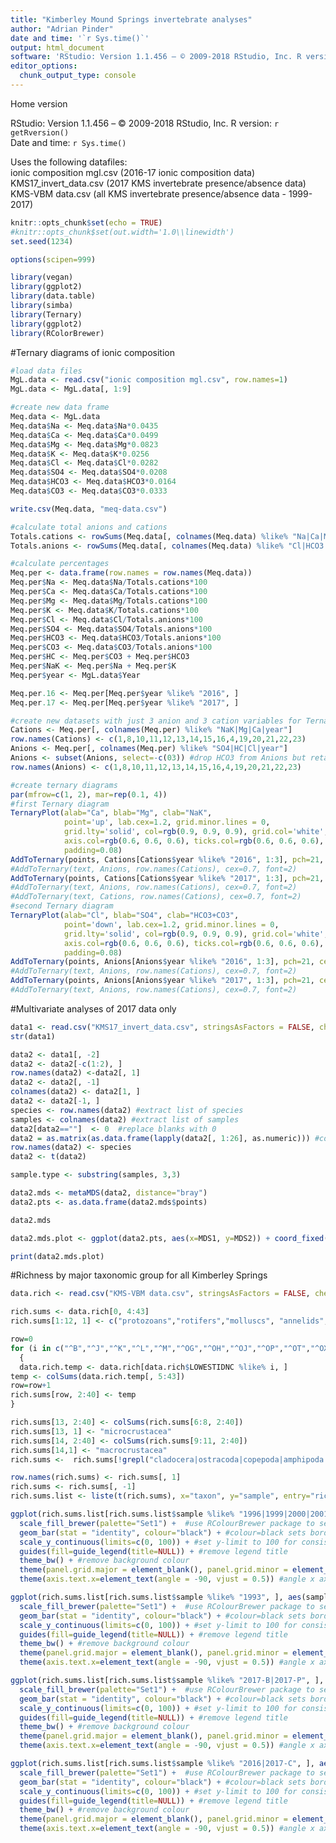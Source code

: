 ```yaml
---
title: "Kimberley Mound Springs invertebrate analyses"
author: "Adrian Pinder"
date and time: '`r Sys.time()`'
output: html_document
software: 'RStudio: Version 1.1.456 – © 2009-2018 RStudio, Inc. R version: `r getRversion()`'
editor_options: 
  chunk_output_type: console
---
```


Home version  


RStudio: Version 1.1.456 – © 2009-2018 RStudio, Inc. R version: `r getRversion()`  
Date and time: `r Sys.time()`

Uses the following datafiles:  
ionic composition mgl.csv (2016-17 ionic composition data)   
KMS17_invert_data.csv (2017 KMS invertebrate presence/absence data)  
KMS-VBM data.csv (all KMS invertebrate presence/absence data - 1999-2017)  

```r
knitr::opts_chunk$set(echo = TRUE)
#knitr::opts_chunk$set(out.width='1.0\\linewidth')
set.seed(1234)
```

```r
options(scipen=999)

```

```r
library(vegan)
library(ggplot2)
library(data.table)
library(simba)
library(Ternary)
library(ggplot2)
library(RColorBrewer)
```

#Ternary diagrams of ionic composition


```r
#load data files
MgL.data <- read.csv("ionic composition mgl.csv", row.names=1)
MgL.data <- MgL.data[, 1:9]
```

```r
#create new data frame
Meq.data <- MgL.data
Meq.data$Na <- Meq.data$Na*0.0435
Meq.data$Ca <- Meq.data$Ca*0.0499
Meq.data$Mg <- Meq.data$Mg*0.0823
Meq.data$K <- Meq.data$K*0.0256
Meq.data$Cl <- Meq.data$Cl*0.0282
Meq.data$SO4 <- Meq.data$SO4*0.0208
Meq.data$HCO3 <- Meq.data$HCO3*0.0164
Meq.data$CO3 <- Meq.data$CO3*0.0333

```

```r
write.csv(Meq.data, "meq-data.csv")
```



```r
#calculate total anions and cations
Totals.cations <- rowSums(Meq.data[, colnames(Meq.data) %like% "Na|Ca|Mg|K"])
Totals.anions <- rowSums(Meq.data[, colnames(Meq.data) %like% "Cl|HCO3|CO3|SO4"])
```

```r
#calculate percentages
Meq.per <- data.frame(row.names = row.names(Meq.data))
Meq.per$Na <- Meq.data$Na/Totals.cations*100
Meq.per$Ca <- Meq.data$Ca/Totals.cations*100
Meq.per$Mg <- Meq.data$Mg/Totals.cations*100
Meq.per$K <- Meq.data$K/Totals.cations*100
Meq.per$Cl <- Meq.data$Cl/Totals.anions*100
Meq.per$SO4 <- Meq.data$SO4/Totals.anions*100
Meq.per$HCO3 <- Meq.data$HCO3/Totals.anions*100
Meq.per$CO3 <- Meq.data$CO3/Totals.anions*100
Meq.per$HC <- Meq.per$CO3 + Meq.per$HCO3
Meq.per$NaK <- Meq.per$Na + Meq.per$K
Meq.per$year <- MgL.data$Year

```

```r
Meq.per.16 <- Meq.per[Meq.per$year %like% "2016", ]
Meq.per.17 <- Meq.per[Meq.per$year %like% "2017", ]
```

```r
#create new datasets with just 3 anion and 3 cation variables for Ternary plots
Cations <- Meq.per[, colnames(Meq.per) %like% "NaK|Mg|Ca|year"]
row.names(Cations) <- c(1,8,10,11,12,13,14,15,16,4,19,20,21,22,23)
Anions <- Meq.per[, colnames(Meq.per) %like% "SO4|HC|Cl|year"]
Anions <- subset(Anions, select=-c(03)) #drop HCO3 from Anions but retain HC (=HCO3+CO3)
row.names(Anions) <- c(1,8,10,11,12,13,14,15,16,4,19,20,21,22,23)
```

```r
#create ternary diagrams
par(mfrow=c(1, 2), mar=rep(0.1, 4))
#first Ternary diagram
TernaryPlot(alab="Ca", blab="Mg", clab="NaK",
            point='up', lab.cex=1.2, grid.minor.lines = 0,
            grid.lty='solid', col=rgb(0.9, 0.9, 0.9), grid.col='white', 
            axis.col=rgb(0.6, 0.6, 0.6), ticks.col=rgb(0.6, 0.6, 0.6),
            padding=0.08)
AddToTernary(points, Cations[Cations$year %like% "2016", 1:3], pch=21, cex=symbol.size(Meq.per.16$Na/Meq.per.16$NaK, cex.max=5), col="red")
#AddToTernary(text, Anions, row.names(Cations), cex=0.7, font=2)
AddToTernary(points, Cations[Cations$year %like% "2017", 1:3], pch=21, cex=symbol.size(Meq.per.17$Na/Meq.per.17$NaK, cex.max=5), col="blue")
#AddToTernary(text, Anions, row.names(Cations), cex=0.7, font=2)
#AddToTernary(text, Cations, row.names(Cations), cex=0.7, font=2)
#second Ternary diagram
TernaryPlot(alab="Cl", blab="SO4", clab="HCO3+CO3",
            point='down', lab.cex=1.2, grid.minor.lines = 0,
            grid.lty='solid', col=rgb(0.9, 0.9, 0.9), grid.col='white', 
            axis.col=rgb(0.6, 0.6, 0.6), ticks.col=rgb(0.6, 0.6, 0.6),
            padding=0.08)
AddToTernary(points, Anions[Anions$year %like% "2016", 1:3], pch=21, cex=Meq.per.16$HCO3/Meq.per.16$HC*10, col="red")
#AddToTernary(text, Anions, row.names(Cations), cex=0.7, font=2)
AddToTernary(points, Anions[Anions$year %like% "2017", 1:3], pch=21, cex=Meq.per.17$HCO3/Meq.per.17$HC*10, col="blue")
#AddToTernary(text, Anions, row.names(Cations), cex=0.7, font=2)
```



#Multivariate analyses of 2017 data only

<!-- use stringsAsfactors so the 1's are numbers -->
```r
data1 <- read.csv("KMS17_invert_data.csv", stringsAsFactors = FALSE, check.names = FALSE)
str(data1)
```

```r
data2 <- data1[, -2]
data2 <- data2[-c(1:2), ]
row.names(data2) <-data2[, 1]
data2 <- data2[, -1]
colnames(data2) <- data2[1, ]
data2 <- data2[-1, ]
species <- row.names(data2) #extract list of species
samples <- colnames(data2) #extract list of samples
data2[data2==""]  <- 0  #replace blanks with 0
data2 = as.matrix(as.data.frame(lapply(data2[, 1:26], as.numeric))) #convert data to numeric
row.names(data2) <- species
data2 <- t(data2)
```

```r
sample.type <- substring(samples, 3,3)
```

```r
data2.mds <- metaMDS(data2, distance="bray")
data2.pts <- as.data.frame(data2.mds$points)
```

```r
data2.mds
```

```r
data2.mds.plot <- ggplot(data2.pts, aes(x=MDS1, y=MDS2)) + coord_fixed(ratio = 1)  + geom_point(aes(size=2, colour= sample.type)) + geom_text(aes(label = samples), vjust=0.5, hjust=1)
```

```r
print(data2.mds.plot)
```

#Richness by major taxonomic group for all Kimberley Springs

```r
data.rich <- read.csv("KMS-VBM data.csv", stringsAsFactors = FALSE, check.names = FALSE)
```

```r
rich.sums <- data.rich[0, 4:43]
rich.sums[1:12, 1] <- c("protozoans","rotifers","molluscs", "annelids","mites","cladocera","ostracoda","copepoda","amphipoda","shrimps","crabs","insects")
```

```r
row=0
for (i in c("^B","^J","^K","^L","^M","^OG","^OH","^OJ","^OP","^OT","^OX","^Q"))
  {
  data.rich.temp <- data.rich[data.rich$LOWESTIDNC %like% i, ]
temp <- colSums(data.rich.temp[, 5:43])
row=row+1
rich.sums[row, 2:40] <- temp
}
```

```r
rich.sums[13, 2:40] <- colSums(rich.sums[6:8, 2:40])
rich.sums[13, 1] <- "microcrustacea"
rich.sums[14, 2:40] <- colSums(rich.sums[9:11, 2:40])
rich.sums[14,1] <- "macrocrustacea"
rich.sums <-  rich.sums[!grepl("cladocera|ostracoda|copepoda|amphipoda|shrimps|crabs",rich.sums$LOWESTIDNC),] 
```

```r
row.names(rich.sums) <- rich.sums[, 1]
rich.sums <- rich.sums[, -1]
rich.sums.list <- liste(t(rich.sums), x="taxon", y="sample", entry="richness")
```

```r
ggplot(rich.sums.list[rich.sums.list$sample %like% "1996|1999|2000|2001|2003", ], aes(sample, richness, fill=factor(taxon,levels=c("protozoans","rotifers","molluscs","annelids","mites","microcrustacea","macrocrustacea","insects")))) + 
  scale_fill_brewer(palette="Set1") +  #use RColourBrewer package to set colours
  geom_bar(stat = "identity", colour="black") + #colour=black sets borders for the bars
  scale_y_continuous(limits=c(0, 100)) + #set y-limit to 100 for consistency
  guides(fill=guide_legend(title=NULL)) + #remove legend title
  theme_bw() + #remove background colour
  theme(panel.grid.major = element_blank(), panel.grid.minor = element_blank()) + #remove gridlines
  theme(axis.text.x=element_text(angle = -90, vjust = 0.5)) #angle x axis labels
```

```r
ggplot(rich.sums.list[rich.sums.list$sample %like% "1993", ], aes(sample, richness, fill=factor(taxon,levels=c("protozoans","rotifers","molluscs","annelids","mites","microcrustacea","macrocrustacea","insects")))) + 
  scale_fill_brewer(palette="Set1") +  #use RColourBrewer package to set colours
  geom_bar(stat = "identity", colour="black") + #colour=black sets borders for the bars
  scale_y_continuous(limits=c(0, 100)) + #set y-limit to 100 for consistency
  guides(fill=guide_legend(title=NULL)) + #remove legend title
  theme_bw() + #remove background colour
  theme(panel.grid.major = element_blank(), panel.grid.minor = element_blank()) + #remove gridlines
  theme(axis.text.x=element_text(angle = -90, vjust = 0.5)) #angle x axis labels
```


```r
ggplot(rich.sums.list[rich.sums.list$sample %like% "2017-B|2017-P", ], aes(sample, richness, fill=factor(taxon,levels=c("protozoans","rotifers","molluscs","annelids","mites","microcrustacea","macrocrustacea","insects")))) + 
  scale_fill_brewer(palette="Set1") +  #use RColourBrewer package to set colours
  geom_bar(stat = "identity", colour="black") + #colour=black sets borders for the bars
  scale_y_continuous(limits=c(0, 100)) + #set y-limit to 100 for consistency
  guides(fill=guide_legend(title=NULL)) + #remove legend title
  theme_bw() + #remove background colour
  theme(panel.grid.major = element_blank(), panel.grid.minor = element_blank()) + #remove gridlines
  theme(axis.text.x=element_text(angle = -90, vjust = 0.5)) #angle x axis labels
```


```r
ggplot(rich.sums.list[rich.sums.list$sample %like% "2016|2017-C", ], aes(sample, richness, fill=factor(taxon,levels=c("protozoans","rotifers","molluscs","annelids","mites","microcrustacea","macrocrustacea","insects")))) + 
  scale_fill_brewer(palette="Set1") +  #use RColourBrewer package to set colours
  geom_bar(stat = "identity", colour="black") + #colour=black sets borders for the bars
  scale_y_continuous(limits=c(0, 100)) + #set y-limit to 100 for consistency
  guides(fill=guide_legend(title=NULL)) + #remove legend title
  theme_bw() + #remove background colour
  theme(panel.grid.major = element_blank(), panel.grid.minor = element_blank()) + #remove gridlines
  theme(axis.text.x=element_text(angle = -90, vjust = 0.5)) #angle x axis labels
```

